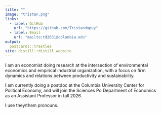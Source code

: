 ```yaml
---
title: ""
image: "tristan.png"
links:
  - label: GitHub
    url: "https://github.com/Tristandupuy"
  - label: Email
    url: "mailto:td2631@columbia.edu"
output:
  postcards::trestles
site: distill::distill_website
---
```


I am an economist doing research at the intersection of environmental economics and empirical industrial organization, with a focus on firm dynamics and relations between productivity and sustainability.

I am currently doing a postdoc at the Columbia University Center for Political Economy, and will join the Sciences Po Department of Economics as an Assistant Professor in fall 2026.

I use they/them pronouns.